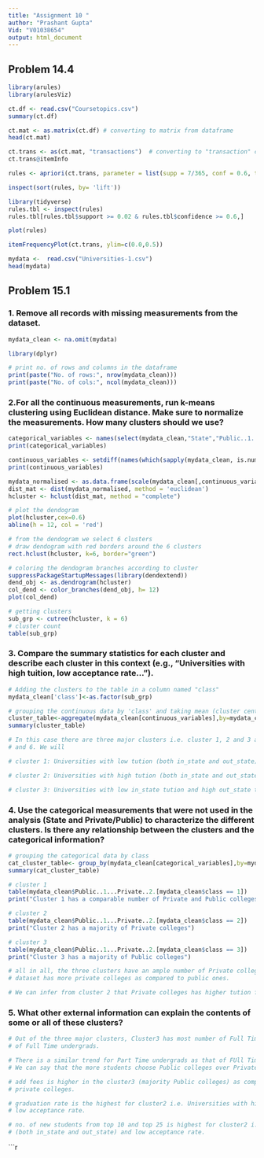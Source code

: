 ---
title: "Assignment 10 "
author: "Prashant Gupta"
Vid: "V01038654"
output: html_document
---

## Problem 14.4

```{r message=FALSE, warning=FALSE}
library(arules)
library(arulesViz)
```


```{r}
ct.df <- read.csv("Coursetopics.csv")
summary(ct.df)
```

```{r}
ct.mat <- as.matrix(ct.df) # converting to matrix from dataframe
head(ct.mat)
```

```{r}
ct.trans <- as(ct.mat, "transactions")  # converting to "transaction" class
ct.trans@itemInfo
```

```{r}
rules <- apriori(ct.trans, parameter = list(supp = 7/365, conf = 0.6, target = "rules"))
```

```{r}
inspect(sort(rules, by= 'lift'))
```

```{r}
library(tidyverse)
rules.tbl <- inspect(rules)
rules.tbl[rules.tbl$support >= 0.02 & rules.tbl$confidence >= 0.6,] 
``` 


```{r}
plot(rules)  
```

```{r}
itemFrequencyPlot(ct.trans, ylim=c(0.0,0.5))
```


```{r}
mydata <-  read.csv("Universities-1.csv")
head(mydata)
```

## Problem 15.1

### 1. Remove all records with missing measurements from the dataset.

```{r}
mydata_clean <- na.omit(mydata)

library(dplyr)

# print no. of rows and columns in the dataframe
print(paste("No. of rows:", nrow(mydata_clean)))
print(paste("No. of cols:", ncol(mydata_clean)))
```

### 2.For all the continuous measurements, run k-means clustering using Euclidean distance. Make sure to normalize the measurements. How many clusters should we use?


```{r}
categorical_variables <- names(select(mydata_clean,"State","Public..1...Private..2."))
print(categorical_variables)
```
```{r}
continuous_variables <- setdiff(names(which(sapply(mydata_clean, is.numeric))),("Public..1...Private..2."))
print(continuous_variables)
```

```{r}
mydata_normalised <- as.data.frame(scale(mydata_clean[,continuous_variables]))
dist_mat <- dist(mydata_normalised, method = 'euclidean')
hcluster <- hclust(dist_mat, method = "complete")
```

```{r}
# plot the dendogram
plot(hcluster,cex=0.6)
abline(h = 12, col = 'red')

# from the dendogram we select 6 clusters
# draw dendogram with red borders around the 6 clusters
rect.hclust(hcluster, k=6, border="green")
```

```{r}
# coloring the dendogram branches according to cluster
suppressPackageStartupMessages(library(dendextend))
dend_obj <- as.dendrogram(hcluster)
col_dend <- color_branches(dend_obj, h= 12)
plot(col_dend)
```

```{r}
# getting clusters
sub_grp <- cutree(hcluster, k = 6)
# cluster count
table(sub_grp)
```


### 3. Compare the summary statistics for each cluster and describe each cluster in this context (e.g., “Universities with high tuition, low acceptance rate...”).

```{r}
# Adding the clusters to the table in a column named "class"
mydata_clean['class']<-as.factor(sub_grp)
```

```{r}
# grouping the continuous data by 'class' and taking mean (cluster centers)
cluster_table<-aggregate(mydata_clean[continuous_variables],by=mydata_clean['class'],mean)
summary(cluster_table)
```

```{r}
# In this case there are three major clusters i.e. cluster 1, 2 and 3 and three outliers as cluster i.e. cluster 4, 5 
# and 6. We will

# cluster 1: Universities with low tution (both in_state and out_state) and  high acceptance rate.

# cluster 2: Universities with high tution (both in_state and out_state) and low acceptance rate.

# cluster 3: Universities with low in_state tution and high out_state tution and high acceptance rate.
```


### 4. Use the categorical measurements that were not used in the analysis (State and Private/Public) to characterize the different clusters. Is there any relationship between the clusters and the categorical information?

```{r}
# grouping the categorical data by class
cat_cluster_table<- group_by(mydata_clean[categorical_variables],by=mydata_clean['class'])
summary(cat_cluster_table)

# cluster 1
table(mydata_clean$Public..1...Private..2.[mydata_clean$class == 1])
print("Cluster 1 has a comparable number of Private and Public colleges")

# cluster 2
table(mydata_clean$Public..1...Private..2.[mydata_clean$class == 2])
print("Cluster 2 has a majority of Private colleges")

# cluster 3
table(mydata_clean$Public..1...Private..2.[mydata_clean$class == 3])
print("Cluster 3 has a majority of Public colleges")

# all in all, the three clusters have an ample number of Private colleges than Public due to the fact that the 
# dataset has more private colleges as compared to public ones.

# We can infer from cluster 2 that Private colleges has higher tution fees.
```

### 5. What other external information can explain the contents of some or all of these clusters?


```{r}
# Out of the three major clusters, Cluster3 has most number of Full Time undergrads and cluster2 has the least number
# of Full Time undergrads.

# There is a similar trend for Part Time undergrads as that of FUll Time undergrads.
# We can say that the more students choose Public colleges over Private colleges

# add fees is higher in the cluster3 (majority Public colleges) as compared to the clusters having higher number of 
# private colleges.

# graduation rate is the highest for cluster2 i.e. Universities with high tution (both in_state and out_state) and 
# low acceptance rate.

# no. of new students from top 10 and top 25 is highest for cluster2 i.e. Universities with high tution 
# (both in_state and out_state) and low acceptance rate.
```

```r